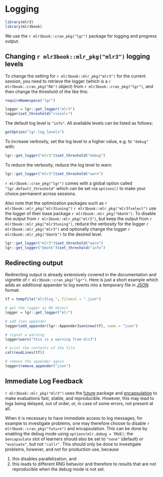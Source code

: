 # Logging {#logging}

```r
library(mlr3)
library(mlr3book)
```

We use the `r mlr3book::cran_pkg("lgr")` package for logging and progress output.

## Changing `r mlr3book::mlr_pkg("mlr3")` logging levels

To change the setting for `r mlr3book::mlr_pkg("mlr3")` for the current session, you need to retrieve the logger (which is a `r mlr3book::cran_pkg("R6")` object) from `r mlr3book::cran_pkg("lgr")`, and then change the threshold of the like this:

```r
requireNamespace("lgr")

logger = lgr::get_logger("mlr3")
logger$set_threshold("<level>")
```

The default log level is `"info"`.
All available levels can be listed as follows:

```r
getOption("lgr.log_levels")
```

To increase verbosity, set the log level to a higher value, e.g. to `"debug"` with:

```r
lgr::get_logger("mlr3")$set_threshold("debug")
```

To reduce the verbosity, reduce the log level to warn:

```r
lgr::get_logger("mlr3")$set_threshold("warn")
```

`r mlr3book::cran_pkg("lgr")` comes with a global option called `"lgr.default_threshold"` which can be set via `options()` to make your choice permanent across sessions.

Also note that the optimization packages such as `r mlr3book::mlr_pkg("mlr3tuning")`  `r mlr3book::mlr_pkg("mlr3fselect")` use the logger of their base package `r mlr3book::mlr_pkg("bbotk")`.
To disable the output from `r mlr3book::mlr_pkg("mlr3")`, but keep the output from `r mlr3book::mlr_pkg("mlr3tuning")`, reduce the verbosity for the logger `r mlr3book::mlr_pkg("mlr3")`
and optionally change the logger `r mlr3book::mlr_pkg("bbotk")` to the desired level.

```r
lgr::get_logger("mlr3")$set_threshold("warn")
lgr::get_logger("bbotk")$set_threshold("info")
```

## Redirecting output

Redirecting output is already extensively covered in the documentation and vignette of `r mlr3book::cran_pkg("lgr")`.
Here is just a short example which adds an additional appender to log events into a temporary file in [JSON](https://en.wikipedia.org/wiki/JSON) format:

```r
tf = tempfile("mlr3log_", fileext = ".json")

# get the logger as R6 object
logger = lgr::get_logger("mlr")

# add Json appender
logger$add_appender(lgr::AppenderJson$new(tf), name = "json")

# signal a warning
logger$warn("this is a warning from mlr3")

# print the contents of the file
cat(readLines(tf))

# remove the appender again
logger$remove_appender("json")
```

## Immediate Log Feedback

`r mlr3book::mlr_pkg("mlr3")` uses the [future](#parallelization) package and [encapsulation](#encapsulation) to make evaluations fast, stable, and reproducible.
However, this may lead to logs being delayed, out of order, or, in case of some errors, not present at all.

When it is necessary to have immediate access to log messages, for example to investigate problems, one may therefore choose to disable `r mlr3book::cran_pkg("future")` and encapsulation.
This can be done by enabling the debug mode using `options(mlr.debug = TRUE)`; the `$encapsulate` slot of learners should also be set to `"none"` (default) or `"evaluate"`, but not `"callr"`.
This should only be done to investigate problems, however, and not for production use, because

1. this disables parallelization, and
2. this leads to different RNG behavior and therefore to results that are not reproducible when the debug mode is not set.
